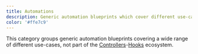 ```yaml
---
title: Automations
description: Generic automation blueprints which cover different use-cases.
color: '#ffe7c9'
---
```


This category groups generic automation blueprints covering a wide range of different use-cases, not part of the [Controllers](controllers)-[Hooks](hooks) ecosystem.
